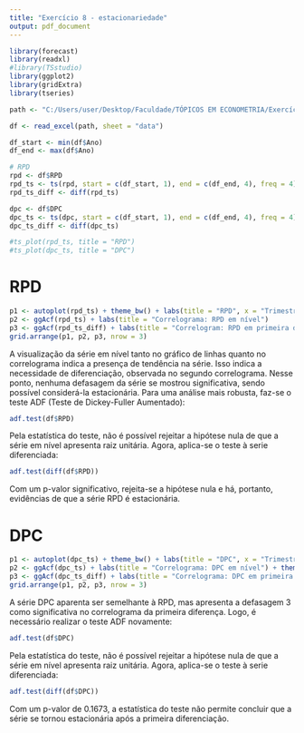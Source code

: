 ```yaml
---
title: "Exercício 8 - estacionariedade"
output: pdf_document
---
```


```r
library(forecast)
library(readxl)
#library(TSstudio)
library(ggplot2)
library(gridExtra)
library(tseries)

path <- "C:/Users/user/Desktop/Faculdade/TÓPICOS EM ECONOMETRIA/Exercícios/Exercício 8  - Estacionariedade.xls"

df <- read_excel(path, sheet = "data")

df_start <- min(df$Ano)
df_end <- max(df$Ano)

# RPD
rpd <- df$RPD
rpd_ts <- ts(rpd, start = c(df_start, 1), end = c(df_end, 4), freq = 4)
rpd_ts_diff <- diff(rpd_ts)

dpc <- df$DPC
dpc_ts <- ts(dpc, start = c(df_start, 1), end = c(df_end, 4), freq = 4)
dpc_ts_diff <- diff(dpc_ts)

#ts_plot(rpd_ts, title = "RPD")
#ts_plot(dpc_ts, title = "DPC")
```


# RPD
```r
p1 <- autoplot(rpd_ts) + theme_bw() + labs(title = "RPD", x = "Trimestre", y = "Valor")
p2 <- ggAcf(rpd_ts) + labs(title = "Correlograma: RPD em nível")
p3 <- ggAcf(rpd_ts_diff) + labs(title = "Correlogram: RPD em primeira diferença")
grid.arrange(p1, p2, p3, nrow = 3)
```
A visualização da série em nível tanto no gráfico de linhas quanto no correlograma indica a presença de tendência na série. Isso indica a necessidade de diferenciação, observada no segundo correlograma. Nesse ponto, nenhuma defasagem da série se mostrou significativa, sendo possível considerá-la estacionária. Para uma análise mais robusta, faz-se o teste ADF (Teste de Dickey-Fuller Aumentado):

```r
adf.test(df$RPD)
```
Pela estatística do teste, não é possível rejeitar a hipótese nula de que a série em nível apresenta raiz unitária. Agora, aplica-se o teste à serie diferenciada:
```r
adf.test(diff(df$RPD))
```
Com um p-valor significativo, rejeita-se a hipótese nula e há, portanto, evidências de que a série RPD é estacionária.

# DPC
```r
p1 <- autoplot(dpc_ts) + theme_bw() + labs(title = "DPC", x = "Trimestre", y = "Valor")
p2 <- ggAcf(dpc_ts) + labs(title = "Correlograma: DPC em nível") + theme_bw()
p3 <- ggAcf(dpc_ts_diff) + labs(title = "Correlograma: DPC em primeira diferença")
grid.arrange(p1, p2, p3, nrow = 3)
```
A série DPC aparenta ser semelhante à RPD, mas apresenta a defasagem 3 como significativa no correlograma da primeira diferença. Logo, é necessário realizar o teste ADF novamente:
```r
adf.test(df$DPC)
```
Pela estatística do teste, não é possível rejeitar a hipótese nula de que a série em nível apresenta raiz unitária. Agora, aplica-se o teste à serie diferenciada:
```r
adf.test(diff(df$DPC))
```
Com um p-valor de 0.1673, a estatística do teste não permite concluir que a série se tornou estacionária após a primeira diferenciação.


